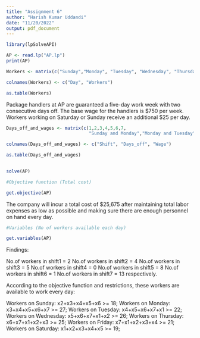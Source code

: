 ---
title: "Assignment 6"
author: "Harish Kumar Uddandi"
date: "11/20/2022"
output: pdf_document
---



```{r}
library(lpSolveAPI)
```

```{r}
AP <- read.lp("AP.lp")
print(AP)
```

```{r}

Workers <- matrix(c("Sunday","Monday", "Tuesday", "Wednesday", "Thursday", "Friday", "Saturday",18,27,22,26,25,21,19), ncol = 2, byrow = F)

colnames(Workers) <- c("Day", "Workers")

as.table(Workers)
```
Package handlers at AP are guaranteed a five-day work week with two consecutive days off. The base wage for the handlers is $750 per week. Workers working on Saturday or Sunday receive an additional $25 per day. 

```{r}
Days_off_and_wages <- matrix(c(1,2,3,4,5,6,7,
                               "Sunday and Monday","Monday and Tuesday", "Tuesday and Wednesday", "Wednesday and Thursday", "Thursday and Friday", "Friday and Saturday", "Saturday and Sunday","$775", "$800","$800", "$800", "$800", "$775", "$750"), ncol = 3, byrow = F)

colnames(Days_off_and_wages) <- c("Shift", "Days_off", "Wage")

as.table(Days_off_and_wages)
                               
```
```{r}

solve(AP)

```

```{r}
#Objective function (Total cost)

get.objective(AP)
```
The company will incur a total cost of $25,675 after maintaining total labor expenses as low as possible and making sure there are enough personnel on hand every day.

```{r}
#Variables (No of workers available each day)

get.variables(AP)
```

Findings:

No.of workers in shift1 = 2
No.of workers in shift2 = 4
No.of workers in shift3 = 5
No.of workers in shift4 = 0
No.of workers in shift5 = 8
No.of workers in shift6 = 1
No.of workers in shift7 = 13  respectively.

According to the objective function and restrictions, these workers are available to work every day:

Workers on Sunday: x2+x3+x4+x5+x6 >= 18;
Workers on Monday: x3+x4+x5+x6+x7 >= 27;
Workers on Tuesday: x4+x5+x6+x7+x1 >= 22;
Workers on Wednesday: x5+x6+x7+x1+x2 >= 26;
Workers on Thursday: x6+x7+x1+x2+x3 >= 25;
Workers on Friday: x7+x1+x2+x3+x4 >= 21;
Workers on Saturday: x1+x2+x3+x4+x5 >= 19;
